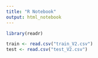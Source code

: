 ---
title: "R Notebook"
output: html_notebook
---



```{r}
library(readr)
```

```{r}
train <- read.csv("train_V2.csv")
test <- read.csv("test_V2.csv")
```


